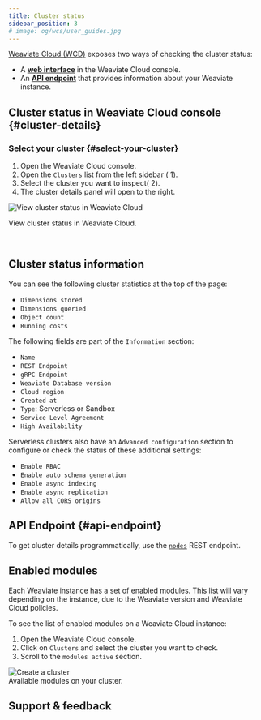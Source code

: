 ```yaml
---
title: Cluster status
sidebar_position: 3
# image: og/wcs/user_guides.jpg
---
```


[Weaviate Cloud (WCD)](https://console.weaviate.cloud/) exposes two ways of checking the cluster status:
- A **[web interface](#cluster-details)** in the Weaviate Cloud console.
- An **[API endpoint](#api-endpoint)** that provides information about your Weaviate instance.

## Cluster status in Weaviate Cloud console {#cluster-details}

### Select your cluster {#select-your-cluster}


<ol>
  <li>
    Open the <Link to="https://console.weaviate.cloud">Weaviate Cloud console</Link>.
  </li>
  <li>
    Open the <code>Clusters</code> list from the left sidebar (
    <span class="callout">1</span>).
  </li>
  <li>
    Select the cluster you want to inspect(
    <span class="callout">2</span>).
  </li>
  <li>The cluster details panel will open to the right.</li>
</ol>

<div class="row">
  <div class="card">
    <div class="card__image">
      <img src={ClusterDetails} alt="View cluster status in Weaviate Cloud" />
    </div>
    <div class="card__body">
      <p>View cluster status in Weaviate Cloud.</p>
    </div>
  </div>
</div>
<br />

## Cluster status information

You can see the following cluster statistics at the top of the page:

- `Dimensions stored`
- `Dimensions queried`
- `Object count`
- `Running costs`

The following fields are part of the `Information` section:

- `Name`
- `REST Endpoint`
- `gRPC Endpoint`
- `Weaviate Database version`
- `Cloud region`
- `Created at`
- `Type`: Serverless or Sandbox
- `Service Level Agreement`
- `High Availability`

Serverless clusters also have an `Advanced configuration` section to configure or check the status of these additional settings:

- `Enable RBAC`
- `Enable auto schema generation`
- `Enable async indexing`
- `Enable async replication`
- `Allow all CORS origins`

## API Endpoint {#api-endpoint}

To get cluster details programmatically, use the [`nodes`](/docs/weaviate/config-refs/nodes.md) REST endpoint.


<APIOutputs />

## Enabled modules

Each Weaviate instance has a set of enabled modules. This list will vary depending on the instance, due to the Weaviate version and Weaviate Cloud policies.

To see the list of enabled modules on a Weaviate Cloud instance:


<div class="row">
  <div class="col col--4">
    <ol>
      <li>Open the Weaviate Cloud console.</li>
      <li>
        Click on <code>Clusters</code> and select the cluster you want to check.
      </li>
      <li>
        Scroll to the <code>modules active</code> section.
      </li>
    </ol>
  </div>
  <div class="col col--8">
    <div class="card">
      <div class="card__image">
        <img src={ClusterStatusModules} alt="Create a cluster" />
      </div>
      <div class="card__body">Available modules on your cluster.</div>
    </div>
  </div>
</div>

## Support & feedback


<SupportAndTrouble />
